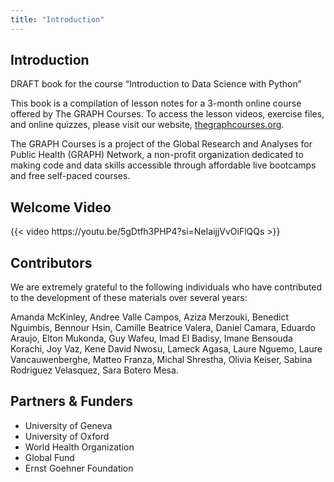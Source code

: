 ```yaml
---
title: "Introduction"
---
```


## Introduction 

DRAFT book for the course "Introduction to Data Science with Python"

This book is a compilation of lesson notes for a 3-month online course offered by The GRAPH Courses. To access the lesson videos, exercise files, and online quizzes, please visit our website, [thegraphcourses.org](https://thegraphcourses.org).


The GRAPH Courses is a project of the Global Research and Analyses for Public Health (GRAPH) Network, a non-profit organization dedicated to making code and data skills accessible through affordable live bootcamps and free self-paced courses.

## Welcome Video

{{< video https://youtu.be/5gDtfh3PHP4?si=NeIaijjVvOiFlQQs >}}


## Contributors

We are extremely grateful to the following individuals who have contributed to the development of these materials over several years:

Amanda McKinley, Andree Valle Campos, Aziza Merzouki, Benedict Nguimbis, Bennour Hsin, Camille Beatrice Valera, Daniel Camara, Eduardo Araujo, Elton Mukonda, Guy Wafeu, Imad El Badisy, Imane Bensouda Korachi, Joy Vaz, Kene David Nwosu, Lameck Agasa, Laure Nguemo, Laure Vancauwenberghe, Matteo Franza, Michal Shrestha, Olivia Keiser, Sabina Rodriguez Velasquez, Sara Botero Mesa. 


## Partners & Funders

- University of Geneva
- University of Oxford
- World Health Organization
- Global Fund
- Ernst Goehner Foundation

